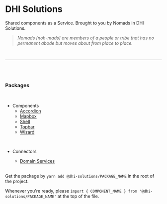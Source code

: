 <Meta title="Packages" />

# DHI Solutions

Shared components as a Service. Brought to you by Nomads in DHI Solutions.

> _Nomads [noh-mads] are members of a people or tribe that has no permanent abode but moves about from place to place._

<br />

---

<br />
<br />

### Packages

<br />

- Components
  - [Accordion](/nomads?path=/docs/accordion--basic)
  - [Mapbox](/nomads?path=/docs/mapbox--basic)
  - [Shell](/nomads?path=/docs/shell--basic)
  - [Topbar](/nomads?path=/docs/topbar--basic)
  - [Wizard](/nomads?path=/docs/wizard--basic)

<br />

- Connectors

  - [Domain Services](/nomads?path=/docs/connectors-domain-services-introduction--page)

  <br />

Get the package by `yarn add @dhi-solutions/PACKAGE_NAME` in the root of the project.

Whenever you're ready, please `import { COMPONENT_NAME } from '@dhi-solutions/PACKAGE_NAME'` at the top of the file.
